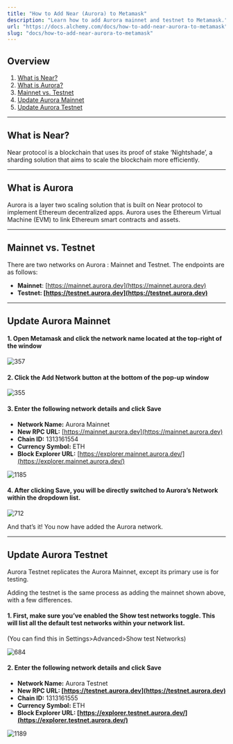 ```yaml
---
title: "How to Add Near (Aurora) to Metamask"
description: "Learn how to add Aurora mainnet and testnet to Metamask."
url: "https://docs.alchemy.com/docs/how-to-add-near-aurora-to-metamask"
slug: "docs/how-to-add-near-aurora-to-metamask"
---
```


## Overview

1. [What is Near?](#what-is-near)
2. [What is Aurora?](#what-is-aurora)
3. [Mainnet vs. Testnet](#mainnet-vs.-testnet-fuji)
4. [Update Aurora Mainnet](#update-aurora-mainnet)
5. [Update Aurora Testnet](#update-aurora-testnet)

***

## What is Near?

Near protocol is a blockchain that uses its proof of stake ‘Nightshade’, a sharding solution that aims to scale the blockchain more efficiently.

***

## What is Aurora

Aurora is a layer two scaling solution that is built on Near protocol to implement Ethereum decentralized apps. Aurora uses the Ethereum Virtual Machine (EVM) to link Ethereum smart contracts and assets.

***

## Mainnet vs. Testnet

There are two networks on Aurora : Mainnet and Testnet. The endpoints are as follows:

* **Mainnet**: [https://mainnet.aurora.dev](https://mainnet.aurora.dev)
* **Testnet: [https://testnet.aurora.dev](https://testnet.aurora.dev)**

***

## Update Aurora Mainnet

#### 1. Open Metamask and click the network name located at the top-right of the window

![357](9377ac7-Untitled_34.png "Untitled (34).png")

#### 2. Click the Add Network button at the bottom of the pop-up window

![355](9c797c5-Group_24_2.png "Group 24 (2).png")

#### 3. Enter the following network details and click Save

* **Network Name:** Aurora Mainnet
* **New RPC URL:** [https://mainnet.aurora.dev](https://mainnet.aurora.dev)
* **Chain ID:** 1313161554
* **Currency Symbol:** ETH
* **Block Explorer URL:** [https://explorer.mainnet.aurora.dev/](https://explorer.mainnet.aurora.dev/)

![1185](1137a3b-Group_25.png "Group 25.png")

#### 4. After clicking Save, you will be directly switched to Aurora’s Network within the dropdown list.

![712](fa0b8c7-Screen_Shot_2022-04-14_at_11.55.49_PM.png "Screen Shot 2022-04-14 at 11.55.49 PM.png")

And that’s it! You now have added the Aurora network.

***

## Update Aurora Testnet

Aurora Testnet replicates the Aurora Mainnet, except its primary use is for testing.

Adding the testnet is the same process as adding the mainnet shown above, with a few differences.

#### 1. First, make sure you’ve enabled the Show test networks toggle. This will list all the default test networks within your network list.

(You can find this in Settings>Advanced>Show test Networks)

![684](2e25baa-Untitled_35.png "Untitled (35).png")

#### 2. Enter the following network details and click Save

* **Network Name:** Aurora Testnet
* **New RPC URL: [https://testnet.aurora.dev](https://testnet.aurora.dev)**
* **Chain ID:** 1313161555
* **Currency Symbol:** ETH
* **Block Explorer URL: [https://explorer.testnet.aurora.dev/](https://explorer.testnet.aurora.dev/)**

![1189](e56dedc-Group_26.png "Group 26.png")
